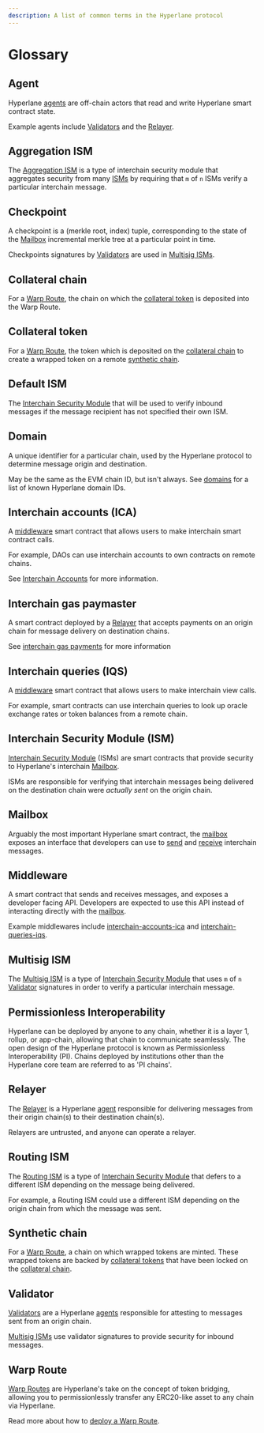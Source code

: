 ```yaml
---
description: A list of common terms in the Hyperlane protocol
---
```


# Glossary

## Agent

Hyperlane [agents](../protocol/agents.mdx) are off-chain actors that read and write Hyperlane smart contract state.

Example agents include [Validators](../protocol/agents/validators.mdx) and the [Relayer](../protocol/agents/relayer.mdx).

## Aggregation ISM

The [Aggregation ISM](../protocol/ISM/aggregation-ISM.mdx) is a type of interchain security module that aggregates security from many [ISMs](glossary.mdx#interchain-security-module) by requiring that `m` of `n` ISMs verify a particular interchain message.

## Checkpoint

A checkpoint is a (merkle root, index) tuple, corresponding to the state of the [Mailbox](glossary.mdx#mailbox) incremental merkle tree at a particular point in time.

Checkpoints signatures by [Validators](glossary.mdx#validator) are used in [Multisig ISMs](glossary.mdx#multisig-ism).

## Collateral chain

For a [Warp Route](glossary.mdx#warp-route), the chain on which the [collateral token](glossary.mdx#collateral-token) is deposited into the Warp Route.

## Collateral token

For a [Warp Route](glossary.mdx#warp-route), the token which is deposited on the [collateral chain](glossary.mdx#collateral-chain) to create a wrapped token on a remote [synthetic chain](glossary.mdx#synthetic-chain).

## Default ISM

The [Interchain Security Module](glossary.mdx#interchain-security-module) that will be used to verify inbound messages if the message recipient has not specified their own ISM.

## Domain

A unique identifier for a particular chain, used by the Hyperlane protocol to determine message origin and destination.

May be the same as the EVM chain ID, but isn't always. See [domains](domains/) for a list of known Hyperlane domain IDs.

## Interchain accounts (ICA)

A [middleware](glossary.mdx#middleware) smart contract that allows users to make interchain smart contract calls.

For example, DAOs can use interchain accounts to own contracts on remote chains.

See [Interchain Accounts](../reference/applications/interchain-account.mdx) for more information.

## Interchain gas paymaster

A smart contract deployed by a [Relayer](glossary.mdx#relayer) that accepts payments on an origin chain for message delivery on destination chains.

See [interchain gas payments](../protocol/interchain-gas-payment.mdx) for more information

## Interchain queries (IQS)

A [middleware](glossary.mdx#middleware) smart contract that allows users to make interchain view calls.

For example, smart contracts can use interchain queries to look up oracle exchange rates or token balances from a remote chain.

## Interchain Security Module (ISM)

[Interchain Security Module](../protocol/ISM/modular-security.mdx) (ISMs) are smart contracts that provide security to Hyperlane's interchain [Mailbox](../protocol/mailbox.mdx).

ISMs are responsible for verifying that interchain messages being delivered on the destination chain were _actually sent_ on the origin chain.

## Mailbox

Arguably the most important Hyperlane smart contract, the [mailbox](../protocol/interchain-gas-payment.mdx) exposes an interface that developers can use to [send](./messaging/send.mdx) and [receive](./messaging/receive.mdx) interchain messages.

## Middleware

A smart contract that sends and receives messages, and exposes a developer facing API. Developers are expected to use this API instead of interacting directly with the [mailbox](glossary.mdx#mailbox).

Example middlewares include [interchain-accounts-ica](glossary.mdx#interchain-accounts-ica) and [interchain-queries-iqs](glossary.mdx#interchain-queries-iqs).

## Multisig ISM

The [Multisig ISM](../protocol/ISM/multisig-ISM.mdx) is a type of [Interchain Security Module](glossary.mdx#interchain-security-module) that uses `m` of `n` [Validator](glossary.mdx#validator) signatures in order to verify a particular interchain message.

## Permissionless Interoperability

Hyperlane can be deployed by anyone to any chain, whether it is a layer 1, rollup, or app-chain, allowing that chain to communicate seamlessly. The open design of the Hyperlane protocol is known as Permissionless Interoperability (PI). Chains deployed by institutions other than the Hyperlane core team are referred to as 'PI chains'.

## Relayer

The [Relayer](../protocol/agents/relayer.mdx) is a Hyperlane [agent](glossary.mdx#agent) responsible for delivering messages from their origin chain(s) to their destination chain(s).

Relayers are untrusted, and anyone can operate a relayer.

## Routing ISM

The [Routing ISM](../protocol/ISM/routing-ISM.mdx) is a type of [Interchain Security Module](glossary.mdx#interchain-security-module) that defers to a different ISM depending on the message being delivered.

For example, a Routing ISM could use a different ISM depending on the origin chain from which the message was sent.

## Synthetic chain

For a [Warp Route](glossary.mdx#warp-route), a chain on which wrapped tokens are minted. These wrapped tokens are backed by [collateral tokens](glossary.mdx#collateral-token) that have been locked on the [collateral chain](glossary.mdx#collateral-chain).

## Validator

[Validators](../protocol/agents/validators.mdx) are a Hyperlane [agents](glossary.mdx#agent) responsible for attesting to messages sent from an origin chain.

[Multisig ISMs](glossary.mdx#multisig-ism) use validator signatures to provide security for inbound messages.

## Warp Route

[Warp Routes](applications/warp-routes.mdx#overview) are Hyperlane's take on the concept of token bridging, allowing you to permissionlessly transfer any ERC20-like asset to any chain via Hyperlane.

Read more about how to [deploy a Warp Route](../guides/deploy-warp-route.mdx).

